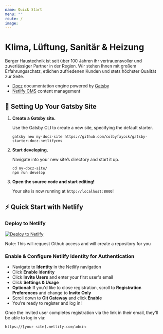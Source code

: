 ```yaml
---
name: Quick Start
menu: ""
route: /
image:
---
```


# Klima, Lüftung, Sanitär & Heizung

Berger Haustechnik ist seit über 100 Jahren ihr vertrauensvoller und zuverlässiger Partner in der Region. Wir stehen Ihnen mit großem Erfahrungsschatz, etlichen zufriedenen Kunden und stets höchster Qualität zur Seite.

- [Docz](https://docz.site) documentation engine powered by [Gatsby](https://www.gatsbyjs.org/)
- [Netlify CMS](https://www.netlifycms.org/) content management

## 🚀 Setting Up Your Gatsby Site

1. **Create a Gatsby site.**

   Use the Gatsby CLI to create a new site, specifying the default starter.

   ```shell
   gatsby new my-docz-site https://github.com/colbyfayock/gatsby-starter-docz-netlifycms
   ```

2. **Start developing.**

   Navigate into your new site’s directory and start it up.

   ```shell
   cd my-docz-site/
   npm run develop
   ```

3. **Open the source code and start editing!**

   Your site is now running at `http://localhost:8000`!

## ⚡ Quick Start with Netlify

### Deploy to Netlify

[![Deploy to Netlify](https://www.netlify.com/img/deploy/button.svg)](https://app.netlify.com/start/deploy?repository=https://github.com/colbyfayock/gatsby-starter-docz-netlifycms)

Note: This will request Github access and will create a repository for you

### Enable & Configure Netlify Identity for Authentication

- Navigate to **Identity** in the Netlify navigation
- Click **Enable Identity**
- Click **Invite Users** and enter your first user's email
- Click **Settings & Usage**
- **Optional:** If you'd like to close registration, scroll to **Registration Preferences** and change to **Invite Only**
- Scroll down to **Git Gateway** and click **Enable**
- You're ready to register and log in!

Once the invited user completes registration via the link in their email, they'll be able to log in via:

`https://[your site].netlify.com/admin`
